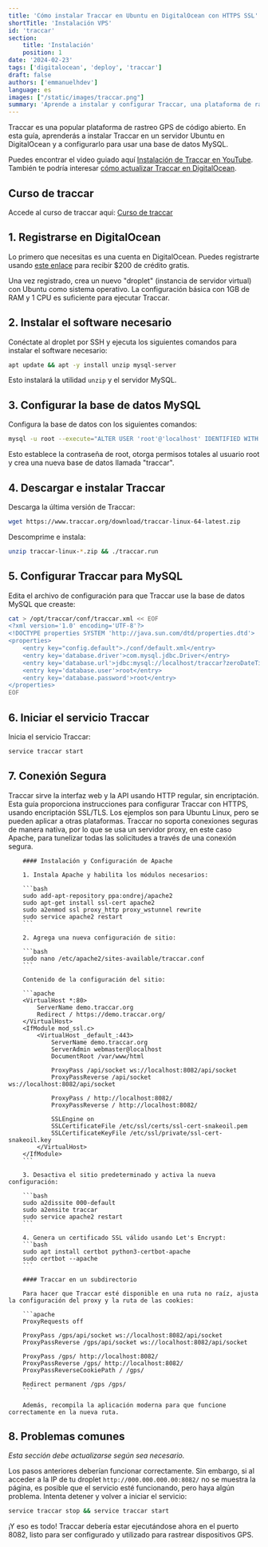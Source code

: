 ```yaml
---
title: 'Cómo instalar Traccar en Ubuntu en DigitalOcean con HTTPS SSL'
shortTitle: 'Instalación VPS'
id: 'traccar'
section:
    title: 'Instalación'
    position: 1
date: '2024-02-23'
tags: ['digitalocean', 'deploy', 'traccar']
draft: false
authors: ['emmanuelhdev']
language: es
images: ["/static/images/traccar.png"]
summary: 'Aprende a instalar y configurar Traccar, una plataforma de rastreo GPS de código abierto, en un servidor Ubuntu en DigitalOcean con esta guía detallada.'
---
```


Traccar es una popular plataforma de rastreo GPS de código abierto. En esta guía, aprenderás a instalar Traccar en un servidor Ubuntu en DigitalOcean y a configurarlo para usar una base de datos MySQL.

Puedes encontrar el video guiado aquí [Instalación de Traccar en YouTube](https://www.youtube.com/watch?v=ZSVYhKHmXe8&list=PLjsxenlAapaC_gAQtYoUZa4tq5BhXdmWV&index=1). También te podría interesar [cómo actualizar Traccar en DigitalOcean](https://www.youtube.com/watch?v=ZSVYhKHmXe8&list=PLjsxenlAapaC_gAQtYoUZa4tq5BhXdmWV&index=2).

## Curso de traccar

Accede al curso de traccar aqui: [Curso de traccar](/cursos/curso-de-traccar-desde-cero-hasta-avanzado)

## 1. Registrarse en DigitalOcean

Lo primero que necesitas es una cuenta en DigitalOcean. Puedes registrarte usando [este enlace](https://m.do.co/c/5ac4ff8a5bab) para recibir $200 de crédito gratis.

Una vez registrado, crea un nuevo "droplet" (instancia de servidor virtual) con Ubuntu como sistema operativo. La configuración básica con 1GB de RAM y 1 CPU es suficiente para ejecutar Traccar.

## 2. Instalar el software necesario

Conéctate al droplet por SSH y ejecuta los siguientes comandos para instalar el software necesario:

```bash
apt update && apt -y install unzip mysql-server
```

Esto instalará la utilidad `unzip` y el servidor MySQL.

## 3. Configurar la base de datos MySQL

Configura la base de datos con los siguientes comandos:

```bash
mysql -u root --execute="ALTER USER 'root'@'localhost' IDENTIFIED WITH mysql_native_password BY 'root'; GRANT ALL ON *.* TO 'root'@'localhost' WITH GRANT OPTION; FLUSH PRIVILEGES; CREATE DATABASE traccar;"
```

Esto establece la contraseña de root, otorga permisos totales al usuario root y crea una nueva base de datos llamada "traccar".

## 4. Descargar e instalar Traccar

Descarga la última versión de Traccar:

```bash
wget https://www.traccar.org/download/traccar-linux-64-latest.zip
```

Descomprime e instala:

```bash
unzip traccar-linux-*.zip && ./traccar.run
```

## 5. Configurar Traccar para MySQL

Edita el archivo de configuración para que Traccar use la base de datos MySQL que creaste:

```bash
cat > /opt/traccar/conf/traccar.xml << EOF
<?xml version='1.0' encoding='UTF-8'?>
<!DOCTYPE properties SYSTEM 'http://java.sun.com/dtd/properties.dtd'>
<properties>
    <entry key="config.default">./conf/default.xml</entry>
    <entry key='database.driver'>com.mysql.jdbc.Driver</entry>
    <entry key='database.url'>jdbc:mysql://localhost/traccar?zeroDateTimeBehavior=round&amp;serverTimezone=UTC&amp;allowPublicKeyRetrieval=true&amp;useSSL=false&amp;allowMultiQueries=true&amp;autoReconnect=true&amp;useUnicode=yes&amp;characterEncoding=UTF-8&amp;sessionVariables=sql_mode=''</entry>
    <entry key='database.user'>root</entry>
    <entry key='database.password'>root</entry>
</properties>
EOF
```

## 6. Iniciar el servicio Traccar

Inicia el servicio Traccar:

```bash
service traccar start
```

## 7. Conexión Segura

Traccar sirve la interfaz web y la API usando HTTP regular, sin encriptación. Esta guía proporciona instrucciones para configurar Traccar con HTTPS, usando encriptación SSL/TLS. Los ejemplos son para Ubuntu Linux, pero se pueden aplicar a otras plataformas. Traccar no soporta conexiones seguras de manera nativa, por lo que se usa un servidor proxy, en este caso Apache, para tunelizar todas las solicitudes a través de una conexión segura.

        #### Instalación y Configuración de Apache

        1. Instala Apache y habilita los módulos necesarios:

        ```bash
        sudo add-apt-repository ppa:ondrej/apache2
        sudo apt-get install ssl-cert apache2
        sudo a2enmod ssl proxy_http proxy_wstunnel rewrite
        sudo service apache2 restart
        ```

        2. Agrega una nueva configuración de sitio:

        ```bash
        sudo nano /etc/apache2/sites-available/traccar.conf
        ```

        Contenido de la configuración del sitio:

        ```apache
        <VirtualHost *:80>
            ServerName demo.traccar.org
            Redirect / https://demo.traccar.org/
        </VirtualHost>
        <IfModule mod_ssl.c>
            <VirtualHost _default_:443>
                ServerName demo.traccar.org
                ServerAdmin webmaster@localhost
                DocumentRoot /var/www/html

                ProxyPass /api/socket ws://localhost:8082/api/socket
                ProxyPassReverse /api/socket ws://localhost:8082/api/socket

                ProxyPass / http://localhost:8082/
                ProxyPassReverse / http://localhost:8082/

                SSLEngine on
                SSLCertificateFile /etc/ssl/certs/ssl-cert-snakeoil.pem
                SSLCertificateKeyFile /etc/ssl/private/ssl-cert-snakeoil.key
            </VirtualHost>
        </IfModule>
        ```

        3. Desactiva el sitio predeterminado y activa la nueva configuración:

        ```bash
        sudo a2dissite 000-default
        sudo a2ensite traccar
        sudo service apache2 restart
        ```

        4. Genera un certificado SSL válido usando Let's Encrypt:
        ```bash
        sudo apt install certbot python3-certbot-apache
        sudo certbot --apache
        ```

        #### Traccar en un subdirectorio

        Para hacer que Traccar esté disponible en una ruta no raíz, ajusta la configuración del proxy y la ruta de las cookies:

        ```apache
        ProxyRequests off

        ProxyPass /gps/api/socket ws://localhost:8082/api/socket
        ProxyPassReverse /gps/api/socket ws://localhost:8082/api/socket

        ProxyPass /gps/ http://localhost:8082/
        ProxyPassReverse /gps/ http://localhost:8082/
        ProxyPassReverseCookiePath / /gps/

        Redirect permanent /gps /gps/
        ```

        Además, recompila la aplicación moderna para que funcione correctamente en la nueva ruta.

## 8. Problemas comunes

_Esta sección debe actualizarse según sea necesario._

Los pasos anteriores deberían funcionar correctamente. Sin embargo, si al acceder a la IP de tu droplet `http://000.000.000.00:8082/` no se muestra la página, es posible que el servicio esté funcionando, pero haya algún problema. Intenta detener y volver a iniciar el servicio:

```bash
service traccar stop && service traccar start
```

¡Y eso es todo! Traccar debería estar ejecutándose ahora en el puerto 8082, listo para ser configurado y utilizado para rastrear dispositivos GPS.
